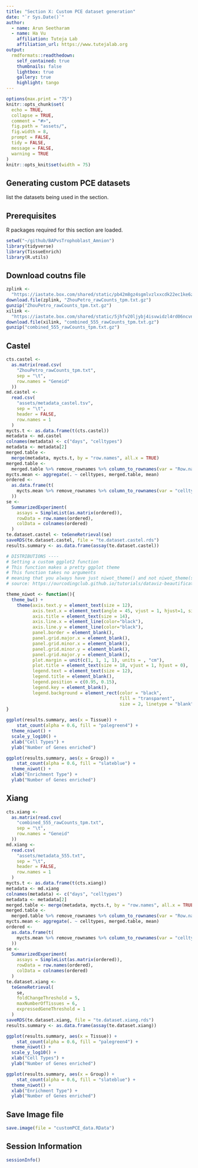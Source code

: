 ---
title: "Section X: Custom PCE dataset generation"
date: "`r Sys.Date()`"
author:
  - name: Arun Seetharam
  - name: Ha Vu
    affiliation: Tuteja Lab
    affiliation_url: https://www.tutejalab.org
output:
  rmdformats::readthedown:
    self_contained: true
    thumbnails: false
    lightbox: true
    gallery: true
    highlight: tango
---

```{r setup, include=FALSE}
options(max.print = "75")
knitr::opts_chunk$set(
  echo = TRUE,
  collapse = TRUE,
  comment = "#>",
  fig.path = "assets/",
  fig.width = 8,
  prompt = FALSE,
  tidy = FALSE,
  message = FALSE,
  warning = TRUE
)
knitr::opts_knit$set(width = 75)
```

## Generating custom PCE datasets

list the datasets being used in the section.

## Prerequisites

R packages required for this section are loaded.

```{r prerequisite, warnings=TRUE, message=FALSE}
setwd("~/github/BAPvsTrophoblast_Amnion")
library(tidyverse)
library(TissueEnrich)
library(R.utils)
```

## Download coutns file

```{r download, warnings=TRUE, message=FALSE}
zplink <-
  "https://iastate.box.com/shared/static/pb42m8gz4sgmlvzlxxcdk22ec1ke6z8a.gz"
download.file(zplink, "ZhouPetro_rawCounts_tpm.txt.gz")
gunzip("ZhouPetro_rawCounts_tpm.txt.gz")
xilink <-
  "https://iastate.box.com/shared/static/5jhfv20ljybj4isvwidzl4rd06ncvnfl.gz"
download.file(xilink, "combined_555_rawCounts_tpm.txt.gz")
gunzip("combined_555_rawCounts_tpm.txt.gz")
```


## Castel


```{r castel, warnings=TRUE, message=FALSE}
cts.castel <-
  as.matrix(read.csv(
    "ZhouPetro_rawCounts_tpm.txt",
    sep = "\t",
    row.names = "Geneid"
  ))
md.castel <-
  read.csv(
    "assets/metadata_castel.tsv",
    sep = "\t",
    header = FALSE,
    row.names = 1
  )
mycts.t <- as.data.frame(t(cts.castel))
metadata <- md.castel
colnames(metadata) <- c("days", "celltypes")
metadata <- metadata[2]
merged.table <-
  merge(metadata, mycts.t, by = "row.names", all.x = TRUE)
merged.table <-
  merged.table %>% remove_rownames %>% column_to_rownames(var = "Row.names")
mycts.mean <- aggregate(. ~ celltypes, merged.table, mean)
ordered <-
  as.data.frame(t(
    mycts.mean %>% remove_rownames %>% column_to_rownames(var = "celltypes")
  ))
se <-
  SummarizedExperiment(
    assays = SimpleList(as.matrix(ordered)),
    rowData = row.names(ordered),
    colData = colnames(ordered)
  )
te.dataset.castel <- teGeneRetrieval(se)
saveRDS(te.dataset.castel, file = "te.dataset.castel.rds")
results.summary <- as.data.frame(assay(te.dataset.castel))
```

```{r theme, warnings=TRUE, message=FALSE}
# DISTRIBUTIONS ----
# Setting a custom ggplot2 function
# This function makes a pretty ggplot theme
# This function takes no arguments 
# meaning that you always have just niwot_theme() and not niwot_theme(something else here)
# source: https://ourcodingclub.github.io/tutorials/dataviz-beautification/

theme_niwot <- function(){
  theme_bw() +
    theme(axis.text.y = element_text(size = 12),
          axis.text.x = element_text(angle = 45, vjust = 1, hjust=1, size = 12), 
          axis.title = element_text(size = 14),
          axis.line.x = element_line(color="black"), 
          axis.line.y = element_line(color="black"),
          panel.border = element_blank(),
          panel.grid.major.x = element_blank(),                                          
          panel.grid.minor.x = element_blank(),
          panel.grid.minor.y = element_blank(),
          panel.grid.major.y = element_blank(),  
          plot.margin = unit(c(1, 1, 1, 1), units = , "cm"),
          plot.title = element_text(size = 18, vjust = 1, hjust = 0),
          legend.text = element_text(size = 12),          
          legend.title = element_blank(),                              
          legend.position = c(0.95, 0.15), 
          legend.key = element_blank(),
          legend.background = element_rect(color = "black", 
                                           fill = "transparent", 
                                           size = 2, linetype = "blank"))
}

```
```{r castel.bar1, fig.cap="Fig X.1: Castel Dataset tissue enrichement distribution", fig.width=8, fig.height=8}
ggplot(results.summary, aes(x = Tissue)) +
    stat_count(alpha = 0.6, fill = "palegreen4") +
  theme_niwot() + 
  scale_y_log10() +
  xlab("Cell Types") +
  ylab("Number of Genes enriched")
```


```{r castel.bar2, fig.cap="Fig X.2: Castel Dataset tissue enrichement results", fig.width=8, fig.height=8}
ggplot(results.summary, aes(x = Group)) +
    stat_count(alpha = 0.6, fill = "slateblue") +
  theme_niwot() + 
  xlab("Enrichment Type") +
  ylab("Number of Genes enriched")
```


## Xiang


```{r xiang, warnings=TRUE, message=FALSE}
cts.xiang <-
  as.matrix(read.csv(
    "combined_555_rawCounts_tpm.txt",
    sep = "\t",
    row.names = "Geneid"
  ))
md.xiang <-
  read.csv(
    "assets/metadata_555.txt",
    sep = "\t",
    header = FALSE,
    row.names = 1
  )
mycts.t <- as.data.frame(t(cts.xiang))
metadata <- md.xiang
colnames(metadata) <- c("days", "celltypes")
metadata <- metadata[2]
merged.table <- merge(metadata, mycts.t, by = "row.names", all.x = TRUE)
merged.table <-
  merged.table %>% remove_rownames %>% column_to_rownames(var = "Row.names")
mycts.mean <- aggregate(. ~ celltypes, merged.table, mean)
ordered <-
  as.data.frame(t(
    mycts.mean %>% remove_rownames %>% column_to_rownames(var = "celltypes")
  ))
se <-
  SummarizedExperiment(
    assays = SimpleList(as.matrix(ordered)),
    rowData = row.names(ordered),
    colData = colnames(ordered)
  )
te.dataset.xiang <-
  teGeneRetrieval(
    se,
    foldChangeThreshold = 5,
    maxNumberOfTissues = 6,
    expressedGeneThreshold = 1
  )
saveRDS(te.dataset.xiang, file = "te.dataset.xiang.rds")
results.summary <- as.data.frame(assay(te.dataset.xiang))
```
```{r xiang.bar1, fig.cap="Fig X.1: Xiang Dataset tissue enrichement distribution", fig.width=8, fig.height=8}
ggplot(results.summary, aes(x = Tissue)) +
    stat_count(alpha = 0.6, fill = "palegreen4") +
  theme_niwot() + 
  scale_y_log10() +
  xlab("Cell Types") +
  ylab("Number of Genes enriched")
```


```{r Xiang.bar2, fig.cap="Fig X.2: Xiang Dataset tissue enrichement results", fig.width=8, fig.height=8}
ggplot(results.summary, aes(x = Group)) +
    stat_count(alpha = 0.6, fill = "slateblue") +
  theme_niwot() + 
  xlab("Enrichment Type") +
  ylab("Number of Genes enriched")
```


## Save Image file

```{r image, warnings=TRUE, message=FALSE}
save.image(file = "customPCE_data.RData")
```

## Session Information

```{r sessioninfo}
sessionInfo()
```